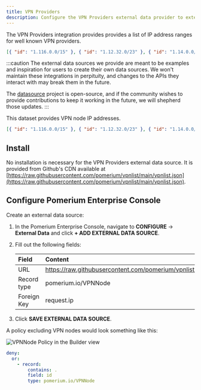 ```yaml
---
title: VPN Providers
description: Configure the VPN Providers external data provider to extend your access policies.
---
```



The VPN Providers integration provides provides a list of IP address ranges for well known VPN providers.

```json title="Example"
[{ "id": "1.116.0.0/15" }, { "id": "1.12.32.0/23" }, { "id": "1.14.0.0/15" }]
```

:::caution
The external data sources we provide are meant to be examples and inspiration for users to create their own data sources. We won't maintain these integrations in perpituity, and changes to the APIs they interact with may break them in the future.

The [datasource](https://github.com/pomerium/datasource) project is open-source, and if the community wishes to provide contributions to keep it working in the future, we will shepherd those updates.
:::

This dataset provides VPN node IP addresses.

```json title="Example"
[{ "id": "1.116.0.0/15" }, { "id": "1.12.32.0/23" }, { "id": "1.14.0.0/15" }]
```

## Install

No installation is necessary for the VPN Providers external data source. It is provided from Github's CDN available at [https://raw.githubusercontent.com/pomerium/vpnlist/main/vpnlist.json](https://raw.githubusercontent.com/pomerium/vpnlist/main/vpnlist.json).

## Configure Pomerium Enterprise Console

Create an external data source:

1. In the Pomerium Enterprise Console, navigate to **CONFIGURE** → **External Data** and click **+ ADD EXTERNAL DATA SOURCE**.

1. Fill out the following fields:

   | Field       | Content                                                              |
   | :---------- | :------------------------------------------------------------------- |
   | URL         | https://raw.githubusercontent.com/pomerium/vpnlist/main/vpnlist.json |
   | Record type | pomerium.io/VPNNode                                                  |
   | Foreign Key | request.ip                                                           |

1. Click **SAVE EXTERNAL DATA SOURCE**.

A policy excluding VPN nodes would look something like this:

<Tabs>
<TabItem value="builder" label="Builder">

![VPNNode Policy in the Builder view](./img/vpn-node-policy.png)

</TabItem>
<TabItem value="editor" label="Editor">

```yaml showLineNumbers
deny:
  or:
    - record:
        contains: .
        field: id
        type: pomerium.io/VPNNode
```

</TabItem>
</Tabs>

[docker compose]: https://docs.docker.com/compose/
